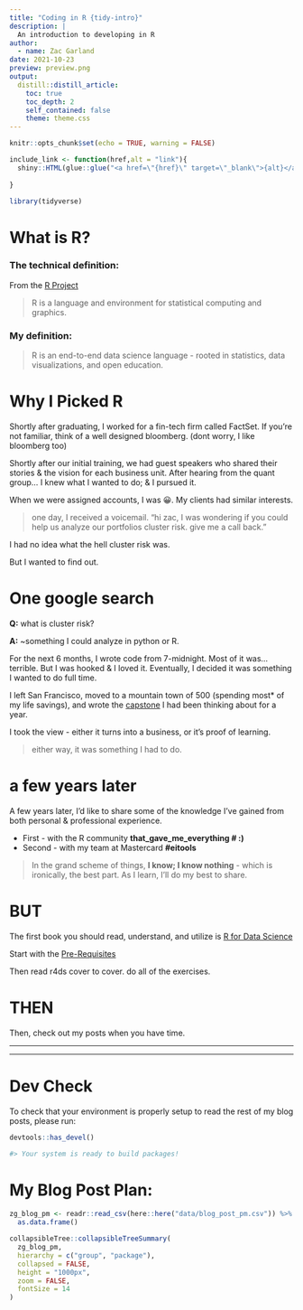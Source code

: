 ```yaml
---
title: "Coding in R {tidy-intro}"
description: |
  An introduction to developing in R
author:
  - name: Zac Garland
date: 2021-10-23
preview: preview.png
output:
  distill::distill_article:
    toc: true
    toc_depth: 2
    self_contained: false
    theme: theme.css
---
```



```r
knitr::opts_chunk$set(echo = TRUE, warning = FALSE)
```

```r
include_link <- function(href,alt = "link"){
  shiny::HTML(glue::glue("<a href=\"{href}\" target=\"_blank\">{alt}</a>"))
  
}
```


```r
library(tidyverse)
```



# What is R?


### The technical definition: 

From the [R Project](https://www.r-project.org/about.html)

> R is a language and environment for statistical computing and graphics.


### My definition:

> R is an end-to-end data science language - rooted in statistics, data visualizations, and open education.


# Why I Picked R

Shortly after graduating, I worked for a fin-tech firm called FactSet. If you're not familiar, think of a well designed bloomberg. (dont worry, I like bloomberg too) 

Shortly after our initial training, we had guest speakers who shared their stories & the vision for each business unit. After hearing from the quant group... I knew what I wanted to do; & I pursued it. 

When we were assigned accounts, I was 😀. My clients had similar interests.

> one day, I received a voicemail. "hi zac, I was wondering if you could help us analyze our portfolios cluster risk. give me a call back."

<div class="callout">I had no idea what the hell cluster risk was.</div> But I wanted to find out. 

# One google search

<b>Q:</b> what is cluster risk? 

<b>A:</b> ~something I could analyze in python or R. 


For the next 6 months, I wrote code from 7-midnight. Most of it was... terrible. But I was hooked & I loved it. Eventually, I decided it was something I wanted to do full time. 

I left San Francisco, moved to a mountain town of 500 (spending most* of my life savings), and wrote the <a href="https://zacgarland.com/equity-research/" target="_blank">capstone</a> I had been thinking about for a year. 



I took the view - either it turns into a business, or it's proof of learning. 

> either way, it was something I had to do. 


# a few years later

A few years later, I'd like to share some of the knowledge I've gained from both personal & professional experience. 

- First - with the R community <b>that_gave_me_everything # :)</b>
- Second - with my team at Mastercard <b>#eitools</b>

> In the grand scheme of things, <b>I know; I know nothing</b> - which is ironically, the best part. As I learn, I'll do my best to share. 

# BUT

The first book you should read, understand, and utilize is [R for Data Science](https://r4ds.had.co.nz/data-visualisation.html#data-visualisation)

Start with the [Pre-Requisites](https://r4ds.had.co.nz/introduction.html#prerequisites) 

Then read r4ds cover to cover. do all of the exercises.

# THEN

Then, check out my posts when you have time.

<hr>
<hr>

# Dev Check

To check that your environment is properly setup to read the rest of my blog posts, please run:


```r
devtools::has_devel()

#> Your system is ready to build packages!
```



# My Blog Post Plan:




```r
zg_blog_pm <- readr::read_csv(here::here("data/blog_post_pm.csv")) %>% 
  as.data.frame()

collapsibleTree::collapsibleTreeSummary(
  zg_blog_pm,
  hierarchy = c("group", "package"),
  collapsed = FALSE,
  height = "1000px",
  zoom = FALSE,
  fontSize = 14
)


```

